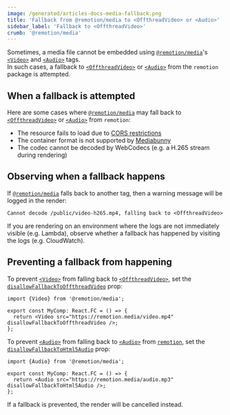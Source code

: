 ```yaml
---
image: /generated/articles-docs-media-fallback.png
title: 'Fallback from @remotion/media to <OffthreadVideo> or <Audio>'
sidebar_label: 'Fallback to <OffthreadVideo>'
crumb: '@remotion/media'
---
```


Sometimes, a media file cannot be embedded using [`@remotion/media`](/docs/media)'s [`<Video>`](/docs/media/video) and [`<Audio>`](/docs/media/audio) tags.  
In such cases, a fallback to [`<OffthreadVideo>`](/docs/offthreadvideo) or [`<Audio>`](/docs/audio) from the `remotion` package is attempted.

## When a fallback is attempted

Here are some cases where [`@remotion/media`](/docs/media) may fall back to [`<OffthreadVideo>`](/docs/offthreadvideo) or [`<Audio>`](/docs/audio) from `remotion`:

- The resource fails to load due to [CORS restrictions](/docs/cors-issues)
- The container format is not supported by [Mediabunny](/docs/mediabunny/formats)
- The codec cannot be decoded by WebCodecs (e.g. a H.265 stream during rendering)

## Observing when a fallback happens

If [`@remotion/media`](/docs/media) falls back to another tag, then a warning message will be logged in the render:

```
Cannot decode /public/video-h265.mp4, falling back to <OffthreadVideo>
```

If you are rendering on an environment where the logs are not immediately visible (e.g. Lambda), observe whether a fallback has happened by visiting the logs (e.g. CloudWatch).

## Preventing a fallback from happening

To prevent [`<Video>`](/docs/media/video) from falling back to [`<OffthreadVideo>`](/docs/offthreadvideo), set the [`disallowFallbackToOffthreadVideo`](/docs/media/video#disallowfallbacktooffthreadvideo) prop:

```tsx twoslash title="No fallback to OffthreadVideo"
import {Video} from '@remotion/media';

export const MyComp: React.FC = () => {
  return <Video src="https://remotion.media/video.mp4" disallowFallbackToOffthreadVideo />;
};
```

To prevent [`<Audio>`](/docs/media/audio) from falling back to [`<Audio>`](/docs/audio) from [`remotion`](/docs/remotion), set the [`disallowFallbackToHtml5Audio`](/docs/media/audio#disallowfallbacktohtml5audio) prop:

```tsx twoslash title="No fallback to HTML5 audio tag"
import {Audio} from '@remotion/media';

export const MyComp: React.FC = () => {
  return <Audio src="https://remotion.media/audio.mp3" disallowFallbackToHtml5Audio />;
};
```

If a fallback is prevented, the render will be cancelled instead.

